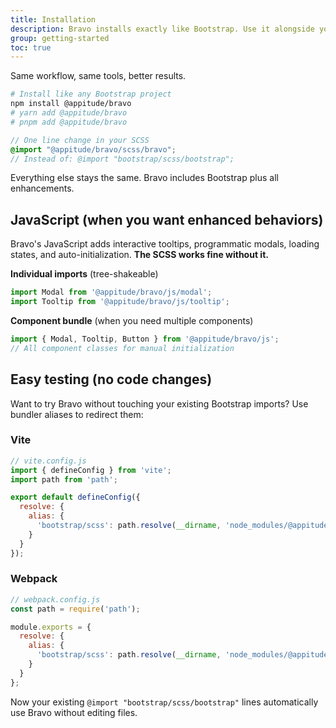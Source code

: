 ```yaml
---
title: Installation
description: Bravo installs exactly like Bootstrap. Use it alongside your existing Bootstrap setup for testing, or as a complete drop-in replacement.
group: getting-started
toc: true
---
```


Same workflow, same tools, better results.

```bash
# Install like any Bootstrap project
npm install @appitude/bravo
# yarn add @appitude/bravo
# pnpm add @appitude/bravo
```

```scss
// One line change in your SCSS
@import "@appitude/bravo/scss/bravo";
// Instead of: @import "bootstrap/scss/bootstrap";
```

Everything else stays the same. Bravo includes Bootstrap plus all enhancements.

## JavaScript (when you want enhanced behaviors)

Bravo's JavaScript adds interactive tooltips, programmatic modals, loading states, and auto-initialization. **The SCSS works fine without it.**

**Individual imports** (tree-shakeable)
```js
import Modal from '@appitude/bravo/js/modal';
import Tooltip from '@appitude/bravo/js/tooltip';
```

**Component bundle** (when you need multiple components)
```js
import { Modal, Tooltip, Button } from '@appitude/bravo/js';
// All component classes for manual initialization
```

## Easy testing (no code changes)

Want to try Bravo without touching your existing Bootstrap imports? Use bundler aliases to redirect them:

### Vite

```js
// vite.config.js
import { defineConfig } from 'vite';
import path from 'path';

export default defineConfig({
  resolve: {
    alias: {
      'bootstrap/scss': path.resolve(__dirname, 'node_modules/@appitude/bravo/scss'),
    }
  }
});
```

### Webpack

```js
// webpack.config.js
const path = require('path');

module.exports = {
  resolve: {
    alias: {
      'bootstrap/scss': path.resolve(__dirname, 'node_modules/@appitude/bravo/scss'),
    }
  }
};
```

Now your existing `@import "bootstrap/scss/bootstrap"` lines automatically use Bravo without editing files.

